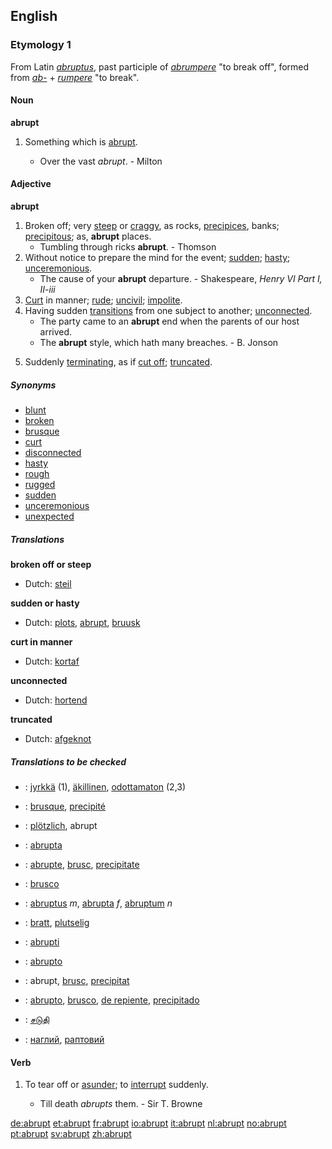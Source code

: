 ==English==

===Etymology 1===
From Latin ''[[abruptus]]'', past participle of ''[[abrumpere]]'' "to break off", formed from ''[[ab-]]'' + ''[[rumpere]]'' "to break".

====Noun====
'''abrupt'''
# {{poetic}} Something which is [[#Adjective|abrupt]].
#* Over the vast ''abrupt''. - Milton

====Adjective====
'''abrupt'''
# Broken off; very [[steep]] or [[craggy]], as rocks, [[precipices]], banks; [[precipitous]]; as, '''abrupt''' places.
#* Tumbling through ricks '''abrupt'''. - Thomson
# Without notice to prepare the mind for the event; [[sudden]]; [[hasty]]; [[unceremonious]].
#* The cause of your '''abrupt''' departure. - Shakespeare, ''Henry VI Part I, II-iii''
# [[curt|Curt]] in manner; [[rude]]; [[uncivil]]; [[impolite]].
# Having sudden [[transitions]] from one subject to another; [[unconnected]].
#* The party came to an '''abrupt''' end when the parents of our host arrived.
#* The '''abrupt''' style, which hath many breaches. - B. Jonson
# {{botany}} Suddenly [[terminating]], as if [[cut off]]; [[truncate]]d.

=====Synonyms=====
* [[blunt]]
* [[broken]]
* [[brusque]]
* [[curt]]
* [[disconnected]]
* [[hasty]]
* [[rough]]
* [[rugged]]
* [[sudden]]
* [[unceremonious]]
* [[unexpected]]

=====Translations=====
'''broken off or steep'''
{{top}}
* Dutch: [[steil]]
{{mid}}
{{bottom}}

'''sudden or hasty'''
{{top}}
* Dutch: [[plots]], [[#Dutch|abrupt]], [[bruusk]]
{{mid}}
{{bottom}}

'''curt in manner'''
{{top}}
* Dutch: [[kortaf]]
{{mid}}
{{bottom}}

'''unconnected'''
{{top}}
* Dutch: [[hortend]]
{{mid}}
{{bottom}}

'''truncated'''
{{top}}
* Dutch: [[afgeknot]]
{{mid}}
{{bottom}}

=====Translations to be checked=====
{{checktrans}}
*{{ttbc|Finnish}}: [[jyrkkä]] (1), [[äkillinen]], [[odottamaton]] (2,3)
*{{ttbc|French}}: [[brusque]], [[precipité]]
*{{ttbc|German}}: [[plötzlich]], abrupt
*{{ttbc|Ido}}: [[abrupta]]
*{{ttbc|Interlingua}}: [[abrupte]], [[brusc]], [[precipitate]]
*{{ttbc|Italian}}: [[brusco]]
*{{ttbc|Latin}}: [[abruptus]] ''m'', [[abrupta]] ''f'', [[abruptum]] ''n''
*{{ttbc|Norwegian}}: [[bratt]], [[plutselig]]
*{{ttbc|Novial}}: [[abrupti]]
*{{ttbc|Portuguese}}: [[abrupto]]
*{{ttbc|Romanian}}: abrupt, [[brusc]], [[precipitat]]
*{{ttbc|Spanish}}: [[abrupto]], [[brusco]], [[de repiente]], [[precipitado]]
*{{ttbc|Tamil}}: [[சடுதி]]
*{{ttbc|Ukrainian}}: [[наглий]], [[раптовий]]

====Verb====
{{en-infl-reg-consonant|abrupt||}}
# {{transitive}} To tear off or [[asunder]]; to [[interrupt]] suddenly.
#* Till death ''abrupts'' them. - Sir T. Browne

[[de:abrupt]]
[[et:abrupt]]
[[fr:abrupt]]
[[io:abrupt]]
[[it:abrupt]]
[[nl:abrupt]]
[[no:abrupt]]
[[pt:abrupt]]
[[sv:abrupt]]
[[zh:abrupt]]